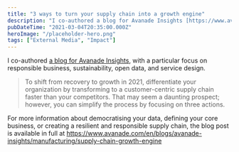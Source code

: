 ```yaml
---
title: "3 ways to turn your supply chain into a growth engine"
description: "I co-authored a blog for Avanade Insights [https://www.avanade"
pubDateTime: "2021-03-04T20:35:00.000Z"
heroImage: "/placeholder-hero.png"
tags: ["External Media", "Impact"]
---
```


I co-authored [a blog for Avanade Insights](https://www.avanade.com/en/blogs/avanade-insights/manufacturing/supply-chain-growth-engine), with a particular focus on responsible business, sustainability, open data, and service design.

> To shift from recovery to growth in 2021, differentiate your organization by transforming to a customer-centric supply chain faster than your competitors. That may seem a daunting prospect; however, you can simplify the process by focusing on three actions.

For more information about democratising your data, defining your core business, or creating a resilient and responsible supply chain, the blog post is available in full at <https://www.avanade.com/en/blogs/avanade-insights/manufacturing/supply-chain-growth-engine>

